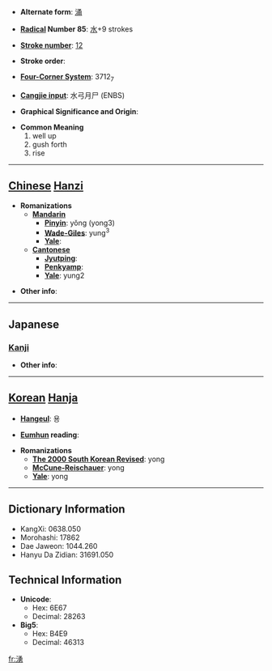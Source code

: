 * '''Alternate form''': [[涌]]

* '''[[Wiktionary:Chinese radical index| Radical]] Number 85''': [[Wiktionary:Chinese radical index 水|水]]+9 strokes

* '''[[Wiktionary:Chinese total strokes index|Stroke number]]''': [[Wiktionary:Chinese total strokes index 12|12]]

* '''Stroke order''': 

* '''[[Wiktionary:Chinese four corner index|Four-Corner System]]''': 3712<sub>7</sub>

* '''[[Wiktionary:Chinese Cangjie index|Cangjie input]]''': 水弓月尸 (ENBS)

* '''Graphical Significance and Origin''': 

* '''Common Meaning'''
*#well up
*# gush forth
*# rise


----

== [[Chinese]] [[Hanzi]] ==

* '''Romanizations'''
** '''[[Mandarin]]'''
*** '''[[Pinyin]]''': yǒng (yong3)
*** '''[[Wade-Giles]]''': yung<sup>3</sup>
*** '''[[Yale]]''': 
** '''[[Cantonese]]'''
*** '''[[Jyutping]]''':
*** '''[[Penkyamp]]''': 
*** '''[[Yale]]''': yung2

* '''Other info''': 

----

==Japanese==
===[[Kanji]]===
{{kanji|on readings=[[ゆう]] (yū), [[よう]] (yō)
|kun readings=[[わく]] (waku)
}}

* '''Other info''':  

----

== [[Korean]] [[Hanja]] ==

* '''[[Hangeul]]''': 용

* '''[[Eumhun]] reading''': 

* '''Romanizations'''
** '''[[The 2000 South Korean Revised Romanization|The 2000 South Korean Revised]]''': yong
** '''[[McCune-Reischauer]]''': yong
** '''[[Yale]]''': yong

----

== Dictionary Information ==

* KangXi: 0638.050
* Morohashi: 17862
* Dae Jaweon: 1044.260
* Hanyu Da Zidian: 31691.050

== Technical Information ==

* '''Unicode''':
** Hex: 6E67
** Decimal: 28263
* '''Big5''':
** Hex: B4E9
** Decimal: 46313

[[fr:湧]]